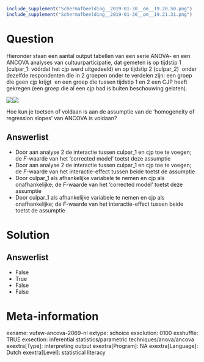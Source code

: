 ```r
include_supplement("Schermafbeelding__2019-01-30__om__19.20.50.png")
include_supplement("Schermafbeelding__2019-01-30__om__19.21.31.png")
```

Question
========
Hieronder staan een aantal output tabellen van een serie ANOVA- en een
ANCOVA analyses van cultuurparticipatie, dat gemeten is op tijdstip 1
(culpar\_1: vóórdat het cjp werd uitgedeeld) en op tijdstip 2
(culpar\_2)  onder dezelfde respondenten die in 2 groepen onder te
verdelen zijn: een groep die geen cjp krijgt  en een groep die tussen
tijdstip 1 en 2 een CJP heeft gekregen (een groep die al een cjp had is
buiten beschouwing gelaten).  
  
![](Schermafbeelding__2019-01-30__om__19.20.50.png)![](Schermafbeelding__2019-01-30__om__19.21.31.png)
  
Hoe kun je toetsen of voldaan is aan de assumptie van de ‘homogeneity of
regression slopes’ van ANCOVA is voldaan?

Answerlist
----------
* Door aan analyse 2 de interactie tussen culpar\_1 en cjp toe te voegen;
  de *F*-waarde van het ‘corrected model’ toetst deze assumptie
* Door aan analyse 2 de interactie tussen culpar\_1 en cjp toe te voegen;
  de *F*-waarde van het interactie-effect tussen beide toetst de assumptie
* Door culpar\_1 als afhankelijke variabele te nemen en cjp als
  onafhankelijke; de *F*-waarde van het ‘corrected model’ toetst deze
  assumptie
* Door culpar\_1 als afhankelijke variabele te nemen en cjp als
  onafhankelijke; de *F*-waarde van het interactie-effect tussen beide
  toetst de assumptie

Solution
========










Answerlist
----------
* False
* True
* False
* False

Meta-information
================
exname: vufsw-ancova-2069-nl
extype: schoice
exsolution: 0100
exshuffle: TRUE
exsection: inferential statistics/parametric techniques/anova/ancova
exextra[Type]: interpreting output
exextra[Program]: NA
exextra[Language]: Dutch
exextra[Level]: statistical literacy


